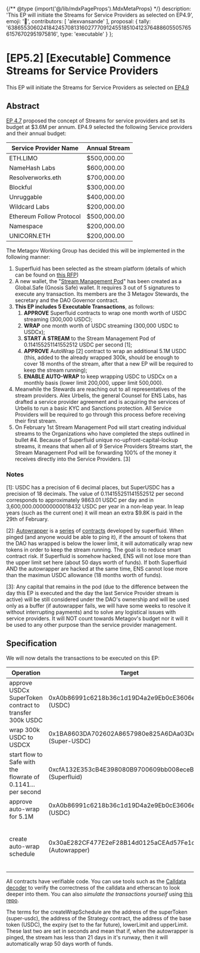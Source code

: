 {/** @type {import('@/lib/mdxPageProps').MdxMetaProps} */}
    description: 'This EP will initiate the Streams for Service Providers as selected on EP4.9',
    emoji: '📖',
    contributors: [
        'alexvansande'
    ],
    proposal: {
        tally: '63865530602418424570813160277709124551851041237648860550576561576702951975816',
        type: 'executable'
    }
};

# [EP5.2] [Executable] Commence Streams for Service Providers

This EP will initiate the Streams for Service Providers as selected on [EP4.9](https://docs.ens.domains/dao/proposals/4.9)

## Abstract

[EP 4.7](https://docs.ens.domains/dao/proposals/4.7) proposed the concept of Streams for service providers and set its budget at $3.6M per annum. EP4.9 selected the following Service providers and their annual budget:

|Service Provider Name| Annual Stream |
|---|---|
|ETH.LIMO|$500,000.00|
|NameHash Labs|$600,000.00|
|Resolverworks.eth|$700,000.00|
|Blockful|$300,000.00|
|Unruggable|$400,000.00|
|Wildcard Labs|$200,000.00|
|Ethereum Follow Protocol|$500,000.00|
|Namespace|$200,000.00|
|UNICORN.ETH|$200,000.00|

The Metagov Working Group has decided this will be implemented in the following manner:

1. Superfluid has been selected as the stream platform (details of which can be found on [this RFP](https://discuss.ens.domains/t/rfp-stream-platform-for-ens-service-providers/18448))
2. A new wallet, the "[Stream Management Pod](https://app.safe.global/settings/setup?safe=eth:0xB162Bf7A7fD64eF32b787719335d06B2780e31D1)" has been created as a Global.Safe (Gnosis Safe) wallet. It requires 3 out of 5 signatures to execute any transaction. Its members are the 3 Metagov Stewards, the secretary and the DAO Governor contract.
3. **This EP includes 5 Executable Transactions**, as follows:
   1. **APPROVE** Superfluid contracts to wrap one month worth of USDC streaming (300,000 USDC);
   2. **WRAP** one month worth of USDC streaming (300,000 USDC to USDCx);
   3. **START A STREAM** to the Stream Management Pod of 0.114155251141552512 USDC per second [1];
   1. **APPROVE** AutoWrap [2] contract to wrap an additional 5.1M USDC (this, added to the already wrapped 300k, should be enough to cover 18 months of the stream, after that a new EP will be required to keep the stream running);
   1. **ENABLE AUTO-WRAP** to keep wrapping USDC to USDCx on a monthly basis (lower limit 200,000, upper limit 500,000).
4. Meanwhile the Stewards are reaching out to all representatives of the stream providers. Alex Urbelis, the general Counsel for ENS Labs, has drafted a service provider agreement and is acquiring the services of Urbelis to run a basic KYC and Sanctions protection. All Service Providers will be required to go through this process before receiving their first stream.
5. On February 1st Stream Management Pod will start  creating individual streams to the Organizations who have completed the steps outlined in bullet #4. Because of Superfluid unique no-upfront-capital-lockup streams, it means that when all of 9 Service Providers Streams start, the Stream Management Pod will be forwarding 100% of the money it  receives directly into the Service Providers. [3]

### Notes

[1]: USDC has a precision of 6 decimal places, but SuperUSDC has a precision of 18 decimals. The value of 0.114155251141552512 per second corresponds to approximately 9863.01 USDC per day and in 3,600,000.000000000018432 USDC per year in a non-leap year. In leap years (such as the current one) it will mean an extra $9.8K is paid in the 29th of February. 

[2]: [Autowrapper](https://etherscan.io/address/0x1D65c6d3AD39d454Ea8F682c49aE7744706eA96d#code) is a [series](https://etherscan.io/address/0x30aE282CF477E2eF28B14d0125aCEAd57Fe1d7a1#code) of [contracts](https://etherscan.io/address/0x1D65c6d3AD39d454Ea8F682c49aE7744706eA96d#code) developed by superfluid. When pinged (and anyone would be able to ping it), if the amount of tokens that the DAO has wrapped is below the lower limit, it will automatically wrap new tokens in order to keep the stream running. The goal is to reduce smart contract risk. If Superfluid is somehow hacked, ENS will not lose more than the upper limit set here (about 50 days worth of funds). If both Superfluid AND the autowrapper are hacked at the same time, ENS cannot lose more than the maximun USDC allowance (18 months worth of funds).

[3]: Any capital that remains in the pod (due to the difference between the day this EP is executed and the day the last Service Provider stream is active) will be still considered under the DAO's ownership and will be used only as a buffer (if autowrapper fails, we will have some weeks to resolve it without interrupting payments) and to solve any logistical issues with service providers. It will NOT count towards Metagov's budget nor it will it be used to any other purpose than the service provider management.

## Specification

We will now details the transactions to be executed on this EP:

| Operation | Target | Decoded Calldata | Raw Calldata |
|---|---|---|--|
| approve USDCx SuperToken contract to transfer 300k USDC | 0xA0b86991c6218b36c1d19D4a2e9Eb0cE3606eB48 (USDC)  |``function approve(address 0x1BA8603DA702602A8657980e825A6DAa03Dee93a, uint256 300000000000)`` | 0x095ea7b30000000000000000000000001ba8603da702602a8657980e825a6daa03dee93a00000000000000000000000000000000000000000000000000000045d964b800 |
| wrap 300k USDC to USDCX |  0x1BA8603DA702602A8657980e825A6DAa03Dee93a (Super-USDC) | `function upgrade(uint256 300000000000000000000000)` | 0x45977d03000000000000000000000000000000000000000000003f870857a3e0e3800000 |
| start flow to Safe with the flowrate of 0.1141... per second | 0xcfA132E353cB4E398080B9700609bb008eceB125 (Superfluid)  |``function setFlowrate(address 0x1BA8603DA702602A8657980e825A6DAa03Dee93a, address 0xB162Bf7A7fD64eF32b787719335d06B2780e31D1, int96 114155251141552512) `` | 0x57e6aa360000000000000000000000001ba8603da702602a8657980e825a6daa03dee93a000000000000000000000000b162bf7a7fd64ef32b787719335d06b2780e31d100000000000000000000000000000000000000000000000001958f989989a980 |
| approve auto-wrap for 5.1M |  0xA0b86991c6218b36c1d19D4a2e9Eb0cE3606eB48 (USDC) |  ``function approve(address 0x1D65c6d3AD39d454Ea8F682c49aE7744706eA96d, uint256 5100000000000`` |``0x095ea7b30000000000000000000000001d65c6d3ad39d454ea8f682c49ae7744706ea96d000000000000000000000000000000000000000000000000000004a36fb03800`` |
| create auto-wrap schedule | 0x30aE282CF477E2eF28B14d0125aCEAd57Fe1d7a1 (Autowrapper) |  `function createWrapSchedule (address 0x1BA8603DA702602A8657980e825A6DAa03Dee93a, address 0x1D65c6d3AD39d454Ea8F682c49aE7744706eA96d, address 0xA0b86991c6218b36c1d19D4a2e9Eb0cE3606eB48, uint64 3000000000, uint64 1814400, uint64 4320000` | `0x5626f9e60000000000000000000000001ba8603da702602a8657980e825a6daa03dee93a0000000000000000000000001d65c6d3ad39d454ea8f682c49ae7744706ea96d000000000000000000000000a0b86991c6218b36c1d19d4a2e9eb0ce3606eb4800000000000000000000000000000000000000000000000000000000b2d05e0000000000000000000000000000000000000000000000000000000000001baf80000000000000000000000000000000000000000000000000000000000041eb00` |

All contracts have verifiable code. You can use tools such as the [Calldata decoder](https://tools.deth.net/calldata-decoder) to verify the correctness of the calldata and etherscan to look deeper into them. You can also *simulate the transactions yourself* using [this repo](https://github.com/d10r/ens-streams).

The terms for the createWrapSchedule are the address of the superToken (super-usdc), the address of the Strategy contract, the address of the base token (USDC), the expiry (set to the far future), lowerLimit and upperLimit. These last two are set in seconds and mean that if, when the autowrapper is pinged, the stream has less than 21 days in it's runway, then it will automatically wrap 50 days worth of funds.
